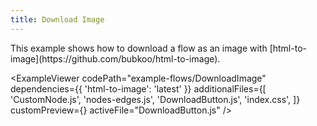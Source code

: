 ```yaml
---
title: Download Image
---
```



<ExampleLayout>
This example shows how to download a flow as an image with [html-to-image](https://github.com/bubkoo/html-to-image).

<ExampleViewer
  codePath="example-flows/DownloadImage"
  dependencies={{ 'html-to-image': 'latest' }}
  additionalFiles={[
    'CustomNode.js',
    'nodes-edges.js',
    'DownloadButton.js',
    'index.css',
  ]}
  customPreview={<DownloadImageExample />}
  activeFile="DownloadButton.js"
/>
</ExampleLayout>
